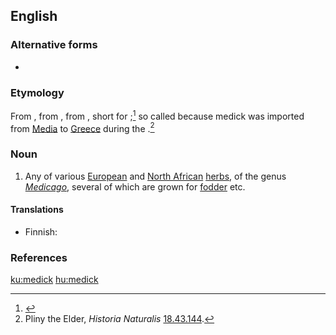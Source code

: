 ==English==

===Alternative forms===
* {{l|en|medic}}

===Etymology===
From {{etyl|enm|en}} {{m|enm|medike}}, from {{etyl|la|en}} {{m|la|mēdica}}, from {{etyl|grc|en}} {{m|grc|μηδίκη}}, short for {{m|grc|Μηδικὴ πόα||Median grass}};<ref>{{R:OED Online}}</ref> so called because medick was imported from [[Media]] to [[Greece]] during the {{w|Greco-Persian Wars}}.<ref>Pliny the Elder, ''Historia Naturalis'' [[s:la:Naturalis Historia/Liber XVIII#XLIII|18.43.144]].</ref>

===Noun===
{{wikipedia}}
{{en-noun}}

# Any of various [[European]] and [[North African]] [[herb]]s, of the genus ''[[Medicago]]'', several of which are grown for [[fodder]] etc.

====Translations====
{{trans-top|plant of the genus ''Medicago''}}
* Finnish: {{t|fi|mailanen}}
{{trans-mid}}
{{trans-bottom}}

===References===
<references/>

[[ku:medick]]
[[hu:medick]]